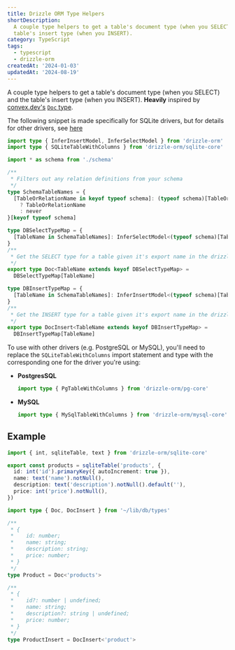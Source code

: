 ```yaml
---
title: Drizzle ORM Type Helpers
shortDescription:
  A couple type helpers to get a table's document type (when you SELECT) and the
  table's insert type (when you INSERT).
category: TypeScript
tags:
  - typescript
  - drizzle-orm
createdAt: '2024-01-03'
updatedAt: '2024-08-19'
---
```


A couple type helpers to get a table's document type (when you SELECT) and the
table's insert type (when you INSERT). **Heavily** inspired by
[convex.dev's](https://www.convex.dev/)
[`Doc` type](https://docs.convex.dev/generated-api/data-model#doc).

<Note>

The following snippet is made specifically for SQLite drivers, but for details
for other drivers, see [here](#other-drivers)

</Note>

```ts title="~/lib/db/types.ts" nojs
import type { InferInsertModel, InferSelectModel } from 'drizzle-orm'
import type { SQLiteTableWithColumns } from 'drizzle-orm/sqlite-core'

import * as schema from './schema'

/**
 * Filters out any relation definitions from your schema
 */
type SchemaTableNames = {
  [TableOrRelationName in keyof typeof schema]: (typeof schema)[TableOrRelationName] extends SQLiteTableWithColumns<any>
    ? TableOrRelationName
    : never
}[keyof typeof schema]

type DBSelectTypeMap = {
  [TableName in SchemaTableNames]: InferSelectModel<(typeof schema)[TableName]>
}
/**
 * Get the SELECT type for a table given it's export name in the drizzle schema.
 */
export type Doc<TableName extends keyof DBSelectTypeMap> =
  DBSelectTypeMap[TableName]

type DBInsertTypeMap = {
  [TableName in SchemaTableNames]: InferInsertModel<(typeof schema)[TableName]>
}
/**
 * Get the INSERT type for a table given it's export name in the drizzle schema.
 */
export type DocInsert<TableName extends keyof DBInsertTypeMap> =
  DBInsertTypeMap[TableName]
```

<Collapse summary="Using with other drivers (e.g. PostgreSQL or MySQL)" id="other-drivers">

To use with other drivers (e.g. PostgreSQL or MySQL), you'll need to replace the
`SQLiteTableWithColumns` import statement and type with the corresponding one
for the driver you're using:

- **PostgresSQL**

  ```ts nojs
  import type { PgTableWithColumns } from 'drizzle-orm/pg-core'
  ```

- **MySQL**

  ```ts nojs
  import type { MySqlTableWithColumns } from 'drizzle-orm/mysql-core'
  ```

</Collapse>

## Example

```ts title="~/lib/db/schema.ts" nojs
import { int, sqliteTable, text } from 'drizzle-orm/sqlite-core'

export const products = sqliteTable('products', {
  id: int('id').primaryKey({ autoIncrement: true }),
  name: text('name').notNull(),
  description: text('description').notNull().default(''),
  price: int('price').notNull(),
})
```

```ts nojs title="~/somewhere/else/in/your/code"
import type { Doc, DocInsert } from '~/lib/db/types'

/**
 * {
 *    id: number;
 *    name: string;
 *    description: string;
 *    price: number;
 * }
 */
type Product = Doc<'products'>

/**
 * {
 *    id?: number | undefined;
 *    name: string;
 *    description?: string | undefined;
 *    price: number;
 * }
 */
type ProductInsert = DocInsert<'product'>
```
